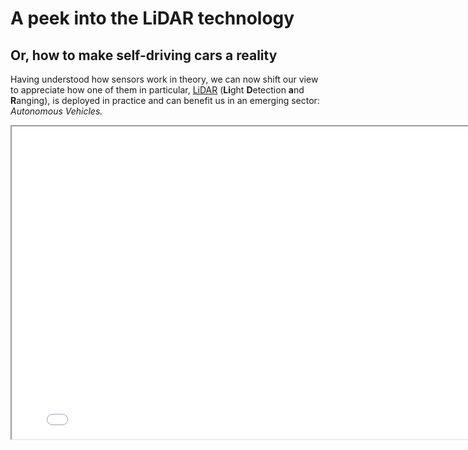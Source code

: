 # A peek into the LiDAR technology

## **Or, how to make self-driving cars a reality** {.unnumbered}

Having understood how sensors work in theory, we can now shift our view to appreciate how one of them in particular, [LiDAR](https://www.faro.com/en/Resource-Library/Article/What-is-Lidar) (**Li**ght **D**etection **a**nd **R**anging), is deployed in practice and can benefit us in an emerging sector: *Autonomous Vehicles.*

```{=html}
<iframe class="slide-deck" height=500 width=800 src="slides/prez_wk2.html"> 

</iframe>
```
